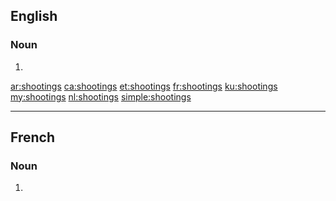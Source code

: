 ==English==

===Noun===
{{head|en|noun plural form}}

# {{plural of|shooting|lang=en}}

[[ar:shootings]]
[[ca:shootings]]
[[et:shootings]]
[[fr:shootings]]
[[ku:shootings]]
[[my:shootings]]
[[nl:shootings]]
[[simple:shootings]]

----

==French==

===Noun===
{{head|fr|noun plural form|g=m}}

# {{plural of|shooting|lang=fr}}
{{rfc-auto}}